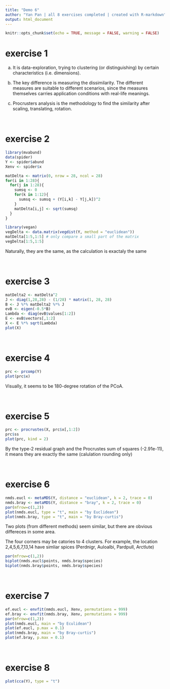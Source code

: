 ---
title: "Demo 6"
author: "Yan Pan | all 8 exercises completed | created with R-markdown"
output: html_document
---

```{r setup, include=FALSE}
knitr::opts_chunk$set(echo = TRUE, message = FALSE, warning = FALSE)
```

# exercise 1

(a) It is data-exploration, trying to clustering (or distinguishing) by certain characteristics (i.e. dimensions).

(b) The key difference is measuring the dissimilarity. The different measures are suitable to different scenarios, since the measures themselves carries application conditions with real-life meanings.

(c) Procrusters analysis is the methodology to find the similarity after scaling, translating, rotation.

<br>

# exercise 2
```{r}
library(mvabund)
data(spider)
Y <- spider$abund
Xenv <- spider$x

matDelta <- matrix(0, nrow = 28, ncol = 28)
for(i in 1:28){
  for(j in 1:28){
    sumsq <- 0
    for(k in 1:12){
      sumsq <- sumsq + (Y[i,k] - Y[j,k])^2
    }
    matDelta[i,j] <- sqrt(sumsq)
  }
}

library(vegan)
vegDelta <- data.matrix(vegdist(Y, method = "euclidean"))
matDelta[1:5,1:5] # only compare a small part of the matrix
vegDelta[1:5,1:5]
``` 

Naturally, they are the same, as the calculation is exactaly the same

<br>

# exercise 3

```{r}
matDelta2 <- matDelta^2 
J <- diag(1,28,28) - (1/28) * matrix(1, 28, 28) 
B <- J %*% matDelta2 %*% J
evB <- eigen(-0.5*B)
Lambda <- diag(evB$values[1:2])
E <- evB$vectors[,1:2]
X <- E %*% sqrt(Lambda)
plot(X)
``` 

<br>

# exercise 4

```{r}
prc <- prcomp(Y)
plot(prc$x)
``` 

Visually, it seems to be 180-degree rotation of the PCoA.

<br>

# exercise 5

```{r}
prc <- procrustes(X, prc$x[,1:2])
prc$ss
plot(prc, kind = 2)
``` 

By the type-2 residual graph and the Procrustes sum of squares (-2.91e-11), it means they are exactly the same (calulation rounding only)

<br>

# exercise 6

```{r}
nmds.eucl <- metaMDS(Y, distance = "euclidean", k = 2, trace = 0)
nmds.bray <- metaMDS(Y, distance = "bray", k = 2, trace = 0)
par(mfrow=c(1,2))
plot(nmds.eucl, type = "t", main = "by Euclidean")
plot(nmds.bray, type = "t", main = "by Bray-curtis")
``` 

Two plots (from different methods) seem similar, but there are obvious differeces in some area. 

The four corners may be catories to 4 clusters. For example, the location 2,4,5,6,7,13,14 have simliar spices (Perdnigr, Auloalbi, Pardpull, Arctlute)

```{r}
par(mfrow=c(1,2))
biplot(nmds.eucl$points, nmds.bray$species)
biplot(nmds.bray$points, nmds.bray$species)
``` 

<br>

# exercise 7

```{r}
ef.eucl <- envfit(nmds.eucl, Xenv, permutations = 999)
ef.bray <- envfit(nmds.bray, Xenv, permutations = 999)
par(mfrow=c(1,2))
plot(nmds.eucl, main = "by Eculidean")
plot(ef.eucl, p.max = 0.1)
plot(nmds.bray, main = "by Bray-curtis")
plot(ef.bray, p.max = 0.1)
``` 

<br>

# exercise 8

```{r}
plot(cca(Y), type = "t")
``` 